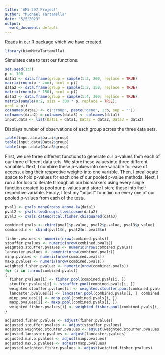 ```yaml
---
title: 'AMS 597 Project'
author: "Michael Tartamella"
date: "5/5/2023"
output:
  word_document: default
---
```


Reads in our R package which we have created.
```r
library(biomMetaTartamella)
```

Simulates data to test our functions.
```r
set.seed(123)
p <- 100
data1 <- data.frame(group = sample(1:3, 200, replace = TRUE),
matrix(rnorm(p * 200), ncol = p))
data2 <- data.frame(group = sample(1:2, 150, replace = TRUE),
matrix(rnorm(p * 150), ncol = p))
data3 <- data.frame(group = sample(1:4, 300, replace = TRUE),
matrix(sample(0:2, size = 300 * p, replace = TRUE),
ncol = p))
colnames(data1) <- c("group", paste("gene", 1:p, sep = ""))
colnames(data2) = colnames(data3) <- colnames(data1)
input.data <- list(Data1 = data1, Data2 = data2, Data3 = data3)
```

Displays number of observations of each group across the three data sets.
```r
table(input.data$Data1$group)
table(input.data$Data2$group)
table(input.data$Data3$group)
```
First, we use three different functions to generate our p-values from each of our three different data sets.  We store these values into three different variables.  Next, I combine these p-values into one variable for ease of access, along their respective weights into one variable.  Then, I preallocate space to hold p-values for each one of our pooled p-value methods.  Next, I run a for loop to iterate through all our biomarkers using every single function created to pool our p-values and store I store these into their respective variable.  Finally, I test my "adjust" function on every one of our pooled p-values from each of the tests.
```r
pval1 <- pvals.manyGroups.anova.kw(data1)
pval2 <- pvals.twoGroups.t.wilcoxon(data2)
pval3 <- pvals.categorical.fisher.chisquared(data3)

combined.pvals <- cbind(pval1$p.value, pval2$p.value, pval3$p.value)
combined.n <- cbind(pval1$n, pval2$n, pval3$n)

fisher.pvalues <- numeric(nrow(combined.pvals))
stouffer.pvalues <- numeric(nrow(combined.pvals))
weighted.stouffer.pvalues <- numeric(nrow(combined.pvals))
lancaster.pvalues <- numeric(nrow(combined.pvals))
minp.pvalues <- numeric(nrow(combined.pvals))
maxp.pvalues <- numeric(nrow(combined.pvals))
weighted.fisher.pvalues <- numeric(nrow(combined.pvals))
for (i in 1:nrow(combined.pvals))
{
  fisher.pvalues[i] <- fisher.pool(combined.pvals[i, ])
  stouffer.pvalues[i] <- stouffer.pool(combined.pvals[i, ])
  weighted.stouffer.pvalues[i] <- weighted.stouffer.pool(combined.pvals[i, ], combined.n)
  lancaster.pvalues[i] <- lancaster.pool(combined.pvals[i, ], combined.n)
  minp.pvalues[i] <- minp.pool(combined.pvals[i, ])
  maxp.pvalues[i] <- maxp.pool(combined.pvals[i, ])
  weighted.fisher.pvalues[i] <- weighted.fisher.pool(combined.pvals[i, ])
}

adjusted.fisher.pvalues <- adjust(fisher.pvalues)
adjusted.stouffer.pvalues <- adjust(stouffer.pvalues)
adjusted.weighted.stouffer.pvalues <- adjust(weighted.stouffer.pvalues)
adjusted.lancaster.pvalues <- adjust(lancaster.pvalues)
adjusted.min.p.pvalues <- adjust(minp.pvalues)
adjusted.max.p.pvalues <- adjust(maxp.pvalues)
adjusted.weighted.fisher.pvalues <- adjust(weighted.fisher.pvalues)
```
